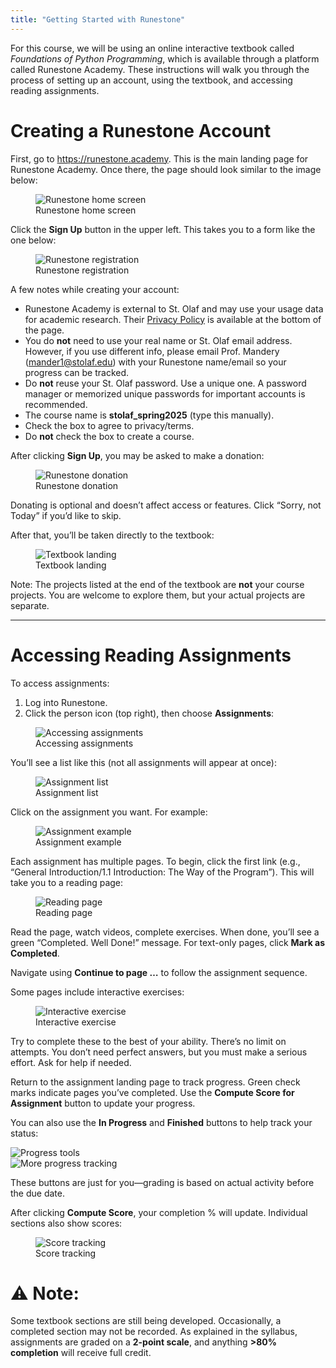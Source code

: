 ```yaml
---
title: "Getting Started with Runestone"
---
```



For this course, we will be using an online interactive textbook called _Foundations of Python Programming_, which is available through a platform called Runestone Academy. These instructions will walk you through the process of setting up an account, using the textbook, and accessing reading assignments.

# **Creating a Runestone Account**

First, go to [https://runestone.academy](https://runestone.academy). This is the main landing page for Runestone Academy. Once there, the page should look similar to the image below:

![Runestone home screen](images/homescreen.png)

Click the **Sign Up** button in the upper left. This takes you to a form like the one below:

![Runestone registration](images/registration.png)

A few notes while creating your account:

- Runestone Academy is external to St. Olaf and may use your usage data for academic research. Their [Privacy Policy](https://runestone.academy) is available at the bottom of the page.
- You do **not** need to use your real name or St. Olaf email address. However, if you use different info, please email Prof. Mandery ([mander1@stolaf.edu](mailto:mander1@stolaf.edu)) with your Runestone name/email so your progress can be tracked.
- Do **not** reuse your St. Olaf password. Use a unique one. A password manager or memorized unique passwords for important accounts is recommended.
- The course name is **stolaf_spring2025** (type this manually).
- Check the box to agree to privacy/terms.
- Do **not** check the box to create a course.

After clicking **Sign Up**, you may be asked to make a donation:

![Runestone donation](images/support_runestone.png)

Donating is optional and doesn’t affect access or features. Click “Sorry, not Today” if you’d like to skip.

After that, you'll be taken directly to the textbook:

![Textbook landing](images/textbook.PNG)

Note: The projects listed at the end of the textbook are **not** your course projects. You are welcome to explore them, but your actual projects are separate.

---

# **Accessing Reading Assignments**

To access assignments:

1. Log into Runestone.
2. Click the person icon (top right), then choose **Assignments**:

![Accessing assignments](images/ra1.PNG)

You’ll see a list like this (not all assignments will appear at once):

![Assignment list](images/ra2.png)

Click on the assignment you want. For example:

![Assignment example](images/ra3.png)

Each assignment has multiple pages. To begin, click the first link (e.g., “General Introduction/1.1 Introduction: The Way of the Program”). This will take you to a reading page:

![Reading page](images/ra4.png)

Read the page, watch videos, complete exercises. When done, you'll see a green “Completed. Well Done!” message. For text-only pages, click **Mark as Completed**.

Navigate using **Continue to page ...** to follow the assignment sequence.

Some pages include interactive exercises:

![Interactive exercise](images/interactive_exercise.png)

Try to complete these to the best of your ability. There’s no limit on attempts. You don't need perfect answers, but you must make a serious effort. Ask for help if needed.

Return to the assignment landing page to track progress. Green check marks indicate pages you’ve completed. Use the **Compute Score for Assignment** button to update your progress.

You can also use the **In Progress** and **Finished** buttons to help track your status:

![Progress tools](images/ra6.png)  
![More progress tracking](images/ra7.png)

These buttons are just for you—grading is based on actual activity before the due date.

After clicking **Compute Score**, your completion % will update. Individual sections also show scores:

![Score tracking](images/ra8.png)

# ⚠ Note:
Some textbook sections are still being developed. Occasionally, a completed section may not be recorded. As explained in the syllabus, assignments are graded on a **2-point scale**, and anything **>80% completion** will receive full credit.

